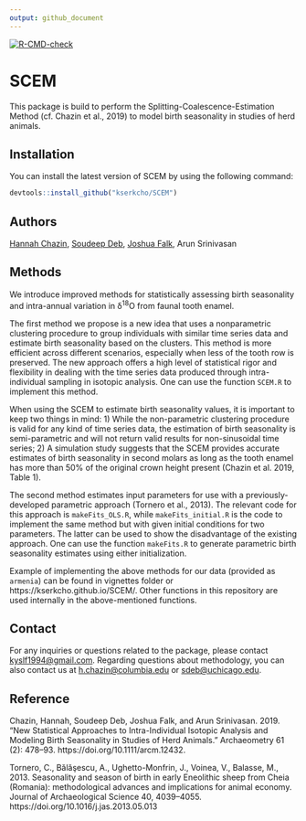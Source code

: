 ```yaml
---
output: github_document
---
```


<!-- README.md is generated from README.Rmd. Please edit that file -->

<!-- badges: start -->
  [![R-CMD-check](https://github.com/kserkcho/SCEM/workflows/R-CMD-check/badge.svg)](https://github.com/kserkcho/SCEM/actions)
  <!-- badges: end -->

# SCEM

This package is build to perform the Splitting-Coalescence-Estimation Method (cf. Chazin et al., 2019) to model birth seasonality in studies of herd animals.

## Installation

You can install the latest version of SCEM by using the following command:

```r
devtools::install_github("kserkcho/SCEM")
```

## Authors

[Hannah Chazin](http://www.hannah-chazin.com/), [Soudeep Deb](http://soudeepd.github.io/), [Joshua Falk](http://home.uchicago.edu/~jsfalk/), Arun Srinivasan

## Methods

We introduce improved methods for statistically assessing birth seasonality and intra-annual variation in &delta;<sup>18</sup>O from faunal tooth enamel. 

The first method we propose is a new idea that uses a nonparametric clustering procedure to group individuals with similar time series data and estimate birth seasonality based on the clusters. This method is more efficient across different scenarios, especially when less of the tooth row is preserved. The new approach offers a high level of statistical rigor and flexibility in dealing with the time series data produced through intra-individual sampling in isotopic analysis. One can use the function `SCEM.R` to implement this method.

When using the SCEM to estimate birth seasonality values, it is important to keep two things in mind: 1) While the non-parametric clustering procedure is valid for any kind of time series data, the estimation of birth seasonality is semi-parametric and will not return valid results for non-sinusoidal time series; 2) A simulation study suggests that the SCEM provides accurate estimates of birth seasonality in second molars as long as the tooth enamel has more than 50% of the original crown height present (Chazin et al. 2019, Table 1).

The second method estimates input parameters for use with a previously-developed parametric approach (Tornero et al., 2013). The relevant code for this approach is `makeFits_OLS.R`, while `makeFits_initial.R` is the code to implement the same method but with given initial conditions for two parameters. The latter can be used to show the disadvantage of the existing approach. One can use the function `makeFits.R` to generate parametric birth seasonality estimates using either initialization.

Example of implementing the above methods for our data (provided as `armenia`) can be found in vignettes folder or https://kserkcho.github.io/SCEM/. Other functions in this repository are used internally in the above-mentioned functions. 


## Contact

For any inquiries or questions related to the package, please contact [kyslf1994@gmail.com](kyslf1994@gmail.com). Regarding questions about methodology, you can also contact us at [h.chazin@columbia.edu](h.chazin@columbia.edu) or [sdeb@uchicago.edu](sdeb@uchicago.edu).

## Reference

Chazin, Hannah, Soudeep Deb, Joshua Falk, and Arun Srinivasan. 2019. “New Statistical Approaches to Intra-Individual Isotopic Analysis and Modeling Birth Seasonality in Studies of Herd Animals.” Archaeometry 61 (2): 478–93. https://doi.org/10.1111/arcm.12432.

Tornero, C., Bălăşescu, A., Ughetto-Monfrin, J., Voinea, V., Balasse, M., 2013. Seasonality and season of birth in early Eneolithic sheep from Cheia (Romania): methodological advances and implications for animal economy. Journal of Archaeological Science 40, 4039–4055. https://doi.org/10.1016/j.jas.2013.05.013



